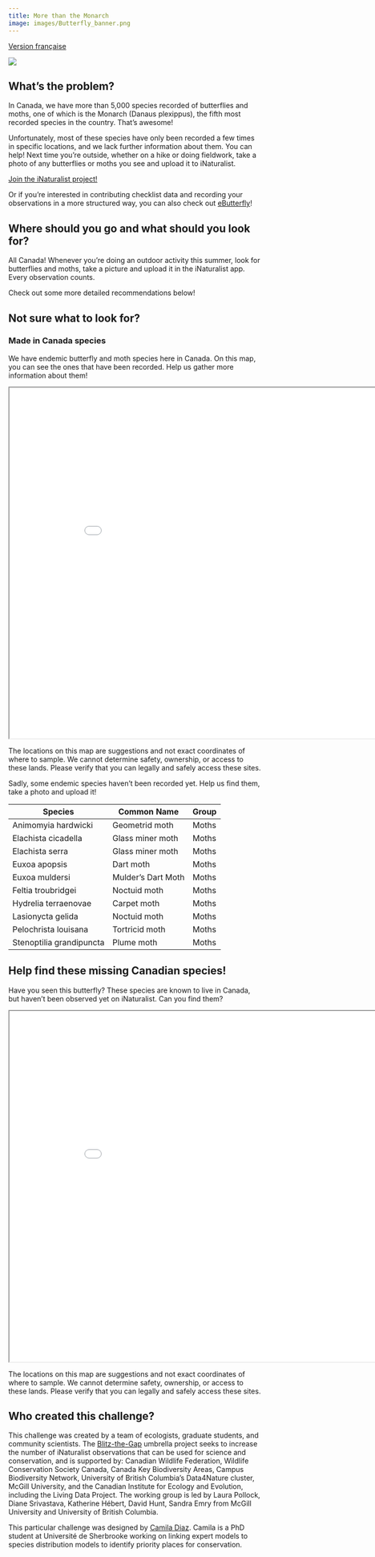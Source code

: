 ```yaml
---
title: More than the Monarch
image: images/Butterfly_banner.png
---
```


[Version française](https://pollocklab.github.io/blitz-the-gap/challenges-fr/challenge-Butterfly.html){.btn .btn-secondary .btn role="button"}

![](images/more-than-monarch.png){fig-align="center"}

## What's the problem?

In Canada, we have more than 5,000 species recorded of butterflies and moths, one of which is the Monarch (Danaus plexippus), the fifth most recorded species in the country. That’s awesome! 

Unfortunately, most of these species have only been recorded a few times in specific locations, and we lack further information about them. You can help! Next time you're outside, whether on a hike or doing fieldwork, take a photo of any butterflies or moths you see and upload it to iNaturalist. 

[Join the iNaturalist project!](https://inaturalist.ca/projects/blitz-the-gap-more-than-the-monarch){.btn .btn-primary .btn role="button"}

Or if you're interested in contributing checklist data and recording your observations in a more structured way, you can also check out [eButterfly](https://www.e-butterfly.org/ebapp/en)!

## Where should you go and what should you look for?

All Canada! Whenever you're doing an outdoor activity this summer, look for butterflies and moths, take a picture and upload it in the iNaturalist app. Every observation counts. 

Check out some more detailed recommendations below!

## **Not sure what to look for?**

### Made in Canada species

We have endemic butterfly and moth species here in Canada. On this map, you can see the ones that have been recorded. Help us gather more information about them!

```{=html}
<iframe width="900" height="700" src="maps/challenge_MadeCanada_Butterfly_map.html" title="Endemic butterflies and moths species"></iframe>
```

:::{.callout-warning}
The locations on this map are suggestions and not exact coordinates of where to sample. We cannot determine safety, ownership, or access to these lands. Please verify that you can legally and safely access these sites.
:::

Sadly, some endemic species haven't been recorded yet. Help us find them, take a photo and upload it!

Species                   |Common Name        |Group
--------------------------|-------------------|-------
Animomyia hardwicki       |Geometrid moth     |Moths
Elachista cicadella       |Glass miner moth   |Moths
Elachista serra           |Glass miner moth   |Moths
Euxoa apopsis             |Dart moth          |Moths
Euxoa muldersi            |Mulder's Dart Moth |Moths
Feltia troubridgei        |Noctuid moth       |Moths
Hydrelia terraenovae      |Carpet moth        |Moths
Lasionycta gelida         |Noctuid moth       |Moths
Pelochrista louisana      |Tortricid moth     |Moths
Stenoptilia grandipuncta  |Plume moth         |Moths


## Help find these missing Canadian species!

Have you seen this butterfly? These species are known to live in Canada, but haven't been observed yet on iNaturalist. Can you find them?

```{=html}
<iframe width="900" height="700" src="maps/challenge_wanted_butterfly_map.html" title="Most wanted butterflies and moths"></iframe>
```

:::{.callout-warning}
The locations on this map are suggestions and not exact coordinates of where to sample. We cannot determine safety, ownership, or access to these lands. Please verify that you can legally and safely access these sites.
:::

## **Who created this challenge?**

This challenge was created by a team of ecologists, graduate students, and community scientists. The [Blitz-the-Gap](https://blitzthegap.org/) umbrella project seeks to increase the number of iNaturalist observations that can be used for science and conservation, and is supported by: Canadian Wildlife Federation, Wildlife Conservation Society Canada, Canada Key Biodiversity Areas, Campus Biodiversity Network, University of British Columbia’s Data4Nature cluster, McGill University, and the Canadian Institute for Ecology and Evolution, including the Living Data Project. The working group is led by Laura Pollock, Diane Srivastava, Katherine Hébert, David Hunt, Sandra Emry from McGill University and University of British Columbia.

This particular challenge was designed by [Camila Diaz](https://www.researchgate.net/profile/Maria-Corzo-6). Camila is a PhD student at Université de Sherbrooke working on linking expert models to species distribution models to identify priority places for conservation.
